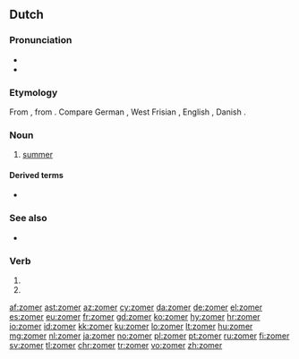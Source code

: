 ==Dutch==

===Pronunciation===
* {{IPA|/ˈzoːmər/|lang=nl}}
* {{audio|Nl-zomer.ogg|audio|lang=nl}}

===Etymology===
From {{inh|nl|odt|*sumar}}, from {{inh|nl|gem-pro|*sumaraz}}. Compare German {{m|de|Sommer}}, West Frisian {{m|fy|simmer}}, English {{m|en|summer}}, Danish {{m|da|sommer}}.

===Noun===
{{nl-noun|m|-s|zomertje}}

# [[summer]]

====Derived terms====
* {{l|nl|zomers}}

===See also===
* {{list:seasons/nl}}

===Verb===
{{nl-verb-form}}

# {{nl-verb form of|p=1|n=sg|t=pres|m=ind|zomeren}}
# {{nl-verb form of|m=imp|zomeren}}

[[af:zomer]]
[[ast:zomer]]
[[az:zomer]]
[[cy:zomer]]
[[da:zomer]]
[[de:zomer]]
[[el:zomer]]
[[es:zomer]]
[[eu:zomer]]
[[fr:zomer]]
[[gd:zomer]]
[[ko:zomer]]
[[hy:zomer]]
[[hr:zomer]]
[[io:zomer]]
[[id:zomer]]
[[kk:zomer]]
[[ku:zomer]]
[[lo:zomer]]
[[lt:zomer]]
[[hu:zomer]]
[[mg:zomer]]
[[nl:zomer]]
[[ja:zomer]]
[[no:zomer]]
[[pl:zomer]]
[[pt:zomer]]
[[ru:zomer]]
[[fi:zomer]]
[[sv:zomer]]
[[tl:zomer]]
[[chr:zomer]]
[[tr:zomer]]
[[vo:zomer]]
[[zh:zomer]]